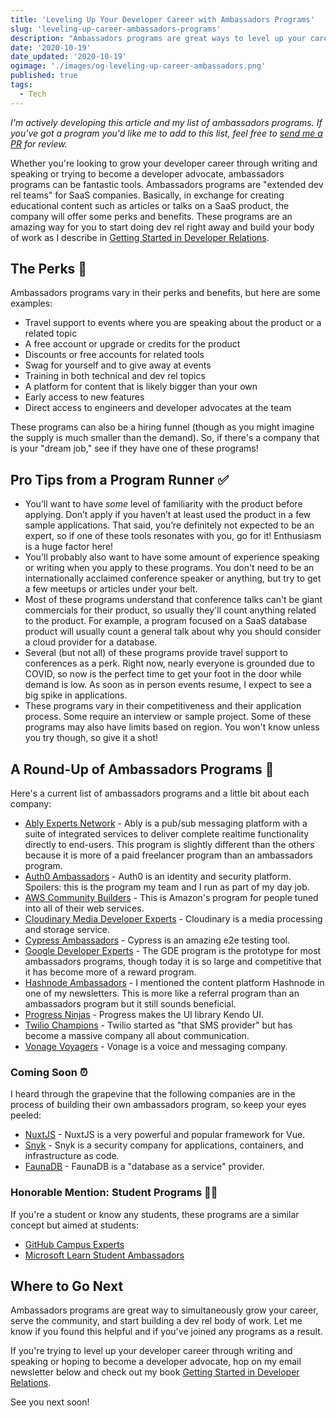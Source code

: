 ```yaml
---
title: 'Leveling Up Your Developer Career with Ambassadors Programs'
slug: 'leveling-up-career-ambassadors-programs'
description: "Ambassadors programs are great ways to level up your career as a developer or prepare for becoming a developer advocate. In this article, you'll learn what ambassadors programs are and what they can offer you. I've also curated a list of current ambassador programs for you."
date: '2020-10-19'
date_updated: '2020-10-19'
ogimage: './images/og-leveling-up-career-ambassadors.png'
published: true
tags:
  - Tech
---
```


_I'm actively developing this article and my list of ambassadors programs. If you've got a program you'd like me to add to this list, feel free to [send me a PR](https://github.com/samjulien/samjulien-com) for review._

Whether you're looking to grow your developer career through writing and speaking or trying to become a developer advocate, ambassadors programs can be fantastic tools. Ambassadors programs are "extended dev rel teams" for SaaS companies. Basically, in exchange for creating educational content such as articles or talks on a SaaS product, the company will offer some perks and benefits. These programs are an amazing way for you to start doing dev rel right away and build your body of work as I describe in [Getting Started in Developer Relations](http://www.gettingstartedindevrel.com).

## The Perks 🎉

Ambassadors programs vary in their perks and benefits, but here are some examples:

- Travel support to events where you are speaking about the product or a related topic
- A free account or upgrade or credits for the product
- Discounts or free accounts for related tools
- Swag for yourself and to give away at events
- Training in both technical and dev rel topics
- A platform for content that is likely bigger than your own
- Early access to new features
- Direct access to engineers and developer advocates at the team

These programs can also be a hiring funnel (though as you might imagine the supply is much smaller than the demand). So, if there's a company that is your "dream job," see if they have one of these programs!

## Pro Tips from a Program Runner ✅

- You’ll want to have _some_ level of familiarity with the product before applying. Don’t apply if you haven’t at least used the product in a few sample applications. That said, you’re definitely not expected to be an expert, so if one of these tools resonates with you, go for it! Enthusiasm is a huge factor here!
- You'll probably also want to have some amount of experience speaking or writing when you apply to these programs. You don't need to be an internationally acclaimed conference speaker or anything, but try to get a few meetups or articles under your belt.
- Most of these programs understand that conference talks can't be giant commercials for their product, so usually they'll count anything related to the product. For example, a program focused on a SaaS database product will usually count a general talk about why you should consider a cloud provider for a database.
- Several (but not all) of these programs provide travel support to conferences as a perk. Right now, nearly everyone is grounded due to COVID, so now is the perfect time to get your foot in the door while demand is low. As soon as in person events resume, I expect to see a big spike in applications.
- These programs vary in their competitiveness and their application process. Some require an interview or sample project. Some of these programs may also have limits based on region. You won't know unless you try though, so give it a shot!

## A Round-Up of Ambassadors Programs 🎠

Here's a current list of ambassadors programs and a little bit about each company:

- [Ably Experts Network](https://www.ably.io/experts-network) - Ably is a pub/sub messaging platform with a suite of integrated services to deliver complete realtime functionality directly to end-users. This program is slightly different than the others because it is more of a paid freelancer program than an ambassadors program.
- [Auth0 Ambassadors](https://auth0.com/ambassador-program) - Auth0 is an identity and security platform. Spoilers: this is the program my team and I run as part of my day job.
- [AWS Community Builders](https://aws.amazon.com/developer/community/community-builders/) - This is Amazon's program for people tuned into all of their web services.
- [Cloudinary Media Developer Experts](https://cloudinary.com/mde) - Cloudinary is a media processing and storage service.
- [Cypress Ambassadors](https://www.cypress.io/ambassadors/) - Cypress is an amazing e2e testing tool.
- [Google Developer Experts](https://developers.google.com/community/experts) - The GDE program is the prototype for most ambassadors programs, though today it is so large and competitive that it has become more of a reward program.
- [Hashnode Ambassadors](https://hashnode.com/ambassador) - I mentioned the content platform Hashnode in one of my newsletters. This is more like a referral program than an ambassadors program but it still sounds beneficial.
- [Progress Ninjas](https://www.telerik.com/ninjas) - Progress makes the UI library Kendo UI.
- [Twilio Champions](https://www.twilio.com/champions) - Twilio started as "that SMS provider" but has become a massive company all about communication.
- [Vonage Voyagers](https://developer.nexmo.com/voyagers) - Vonage is a voice and messaging company.

### Coming Soon ⏰

I heard through the grapevine that the following companies are in the process of building their own ambassadors program, so keep your eyes peeled:

- [NuxtJS](https://nuxtjs.org/team/) - NuxtJS is a very powerful and popular framework for Vue.
- [Snyk](https://snyk.io/) - Snyk is a security company for applications, containers, and infrastructure as code.
- [FaunaDB](https://fauna.com/) - FaunaDB is a "database as a service" provider.

### Honorable Mention: Student Programs 👩‍🎓

If you're a student or know any students, these programs are a similar concept but aimed at students:

- [GitHub Campus Experts](https://education.github.com/students/experts)
- [Microsoft Learn Student Ambassadors](https://studentambassadors.microsoft.com/)

## Where to Go Next

Ambassadors programs are great way to simultaneously grow your career, serve the community, and start building a dev rel body of work. Let me know if you found this helpful and if you've joined any programs as a result.

If you're trying to level up your developer career through writing and speaking or hoping to become a developer advocate, hop on my email newsletter below and check out my book [Getting Started in Developer Relations](http://www.gettingstartedindevrel.com).

See you next soon!
